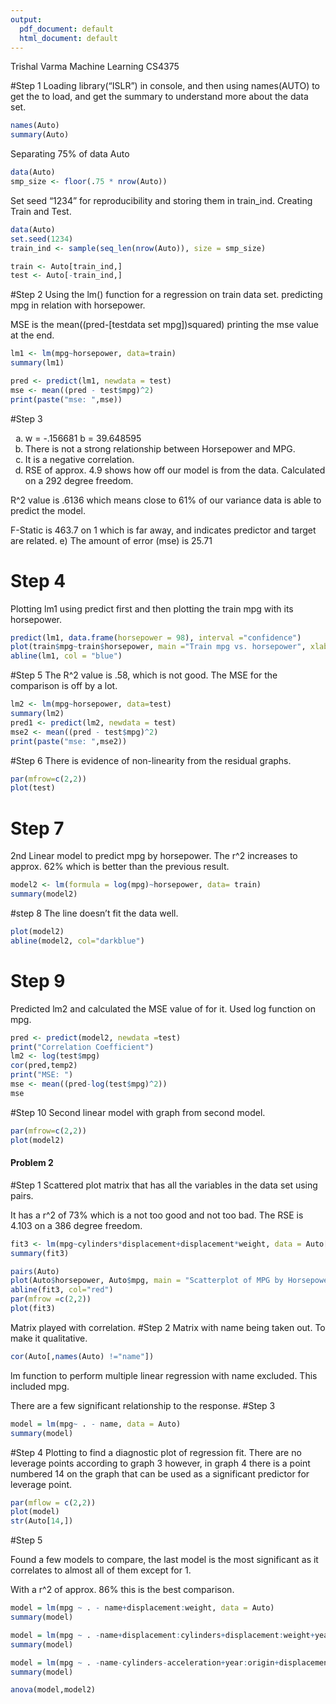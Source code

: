 ```yaml
---
output:
  pdf_document: default
  html_document: default
---
```

Trishal Varma 
Machine Learning CS4375


#Step 1 
Loading library("ISLR") in console, and then using names(AUTO) to get the to load, and get the summary to understand more about the data set. 
```r
names(Auto)
summary(Auto)
```
Separating 75% of data Auto
```r
data(Auto)
smp_size <- floor(.75 * nrow(Auto))
```
Set seed "1234" for reproducibility and storing them in train_ind. Creating Train and Test.
```r
data(Auto)
set.seed(1234)
train_ind <- sample(seq_len(nrow(Auto)), size = smp_size)

train <- Auto[train_ind,]
test <- Auto[-train_ind,] 
```

#Step 2 
Using the lm() function for a regression on train data set. predicting mpg in relation with horsepower. 

MSE is the mean((pred-[testdata set mpg])squared)
printing the mse value at the end. 
```r
lm1 <- lm(mpg~horsepower, data=train)
summary(lm1)

pred <- predict(lm1, newdata = test)
mse <- mean((pred - test$mpg)^2)
print(paste("mse: ",mse))
```

#Step 3 


a) w = -.156681   b = 39.648595
b) There is not a strong relationship between Horsepower and MPG. 
c) It is a negative correlation. 
d) RSE of approx. 4.9 shows how off our model is from the data. Calculated on a 292 degree freedom. 

R^2 value is .6136 which means close to 61% of our variance data is able to predict the model. 

F-Static is 463.7 on 1 which is far away, and indicates predictor and target are related. 
e) The amount of error (mse) is 25.71

# Step 4 
Plotting lm1 using predict first and then plotting the train mpg with its horsepower. 

<!-- As the MPG increases, the horsepower decreases. -->
```r
predict(lm1, data.frame(horsepower = 98), interval ="confidence")
plot(train$mpg~train$horsepower, main ="Train mpg vs. horsepower", xlab = "mpg", ylab = "horsepower")
abline(lm1, col = "blue")
```

#Step 5
The R^2 value is .58, which is not good. The MSE for the comparison is off by a lot.
```r
lm2 <- lm(mpg~horsepower, data=test)
summary(lm2)
pred1 <- predict(lm2, newdata = test)
mse2 <- mean((pred - test$mpg)^2)
print(paste("mse: ",mse2))

```

#Step 6 
There is evidence of non-linearity from the residual graphs.
```r
par(mfrow=c(2,2))
plot(test)
```

# Step 7
2nd Linear model to predict mpg by horsepower. The r^2 increases to approx. 62% which is better than the previous result.
```r
model2 <- lm(formula = log(mpg)~horsepower, data= train)
summary(model2)
```

#step 8
The line doesn't fit the data well.
```r
plot(model2)
abline(model2, col="darkblue")
```

# Step 9
Predicted lm2 and calculated the MSE value of for it. Used log function on mpg. 
```r
pred <- predict(model2, newdata =test)
print("Correlation Coefficient")
lm2 <- log(test$mpg)
cor(pred,temp2)
print("MSE: ")
mse <- mean((pred-log(test$mpg)^2))
mse
```

#Step 10
Second linear model with graph from second model. 
```r
par(mfrow=c(2,2))
plot(model2)
```

#### Problem 2

#Step 1 
Scattered plot matrix that has all the variables in the data set using pairs.

It has a r^2 of 73% which is a not too good and not too bad. The RSE is 4.103 on a 386 degree freedom.  
```r
fit3 <- lm(mpg~cylinders*displacement+displacement*weight, data = Auto[,1:8])
summary(fit3)

pairs(Auto)
plot(Auto$horsepower, Auto$mpg, main = "Scatterplot of MPG by Horsepower", xlab = "Horsepower", ylab = "Miles per gallon", col = "blue")
abline(fit3, col="red")
par(mfrow =c(2,2))
plot(fit3)

```

Matrix played with correlation.
#Step 2
Matrix with name being taken out. To make it qualitative. 
```r
cor(Auto[,names(Auto) !="name"])
```

lm function to perform multiple linear regression with name excluded. This included mpg.

There are a few significant relationship to the response.
#Step 3
```r
model = lm(mpg~ . - name, data = Auto)
summary(model)

```

#Step 4
Plotting to find a diagnostic plot of regression fit.
There are no leverage points according to graph 3 however, in graph 4 there is a point numbered 14 on the graph that can be used as a significant predictor for leverage point.
```r
par(mflow = c(2,2))
plot(model)
str(Auto[14,])
```


#Step 5

Found a few models to compare, the last model is the most significant as it correlates to almost all of them except for 1. 

With a r^2 of approx. 86% this is the best comparison.

```r
model = lm(mpg ~ . - name+displacement:weight, data = Auto)
summary(model)

model = lm(mpg ~ . -name+displacement:cylinders+displacement:weight+year:origin+acceleration: horsepower, data = Auto)
summary(model)

model = lm(mpg ~ . -name-cylinders-acceleration+year:origin+displacement:weight+displacement:weight+acceleration:horsepower+acceleration:weight, data = Auto)
summary(model)


```

```r
anova(model,model2)
```
